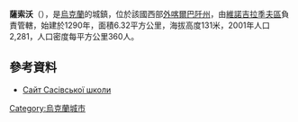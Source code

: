 {{coord|48|5|40|N|23|4|32|E|scale:30000|display=title}}

'''薩索沃'''（{{lang-uk|Сасово}}），是[[烏克蘭|烏克蘭]]的城鎮，位於該國西部[[外喀爾巴阡州|外喀爾巴阡州]]，由[[維諾吉拉季夫區|維諾吉拉季夫區]]負責管轄，始建於1290年，面積6.32平方公里，海拔高度131米，2001年人口2,281，人口密度每平方公里360人。

==參考資料==
* [http://sasovo-school.at.ua/ Сайт Сасівської школи] {{Wayback|url=http://sasovo-school.at.ua/ |date=20190408123103 }}

{{Ukraine-geo-stub}}
[[Category:烏克蘭城市|Category:烏克蘭城市]]